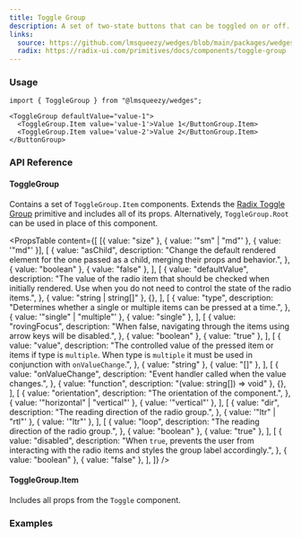 ```yaml
---
title: Toggle Group
description: A set of two-state buttons that can be toggled on or off.
links:
  source: https://github.com/lmsqueezy/wedges/blob/main/packages/wedges/src/components/ToggleGroup/ToggleGroup.tsx
  radix: https://radix-ui.com/primitives/docs/components/toggle-group
---
```


<PreviewComponent name="toggle-group/preview" />

### Usage

```tsx
import { ToggleGroup } from "@lmsqueezy/wedges";
```

```tsx showLineNumbers
<ToggleGroup defaultValue="value-1">
  <ToggleGroup.Item value='value-1'>Value 1</ButtonGroup.Item>
  <ToggleGroup.Item value='value-2'>Value 2</ButtonGroup.Item>
</ButtonGroup>
```

### API Reference

#### ToggleGroup

Contains a set of `ToggleGroup.Item` components. Extends the <a href="https://www.radix-ui.com/primitives/docs/components/toggle-group" rel="nofollow noreferrer" target="_blank">Radix Toggle Group</a> primitive and includes all of its props. Alternatively, `ToggleGroup.Root` can be used in place of this component.

<PropsTable
  content={[
    [{ value: "size" }, { value: '"sm" | "md"' }, { value: '"md"' }],
    [
      {
        value: "asChild",
        description:
          "Change the default rendered element for the one passed as a child, merging their props and behavior.",
      },
      { value: "boolean" },
      { value: "false" },
    ],
    [
      {
        value: "defaultValue",
        description:
          "The value of the radio item that should be checked when initially rendered. Use when you do not need to control the state of the radio items.",
      },
      { value: "string | string[]" },
      {},
    ],
    [
      {
        value: "type",
        description: "Determines whether a single or multiple items can be pressed at a time.",
      },
      { value: '"single" | "multiple"' },
      { value: "single" },
    ],
    [
      {
        value: "rovingFocus",
        description: "When false, navigating through the items using arrow keys will be disabled.",
      },
      { value: "boolean" },
      { value: "true" },
    ],
    [
      {
        value: "value",
        description:
          "The controlled value of the pressed item or items if type is `multiple`. When type is `multiple` it must be used in conjunction with `onValueChange`.",
      },
      { value: "string" },
      { value: "[]" },
    ],
    [
      {
        value: "onValueChange",
        description: "Event handler called when the value changes.",
      },
      { value: "function", description: "(value: string[]) => void" },
      {},
    ],
    [
      {
        value: "orientation",
        description: "The orientation of the component.",
      },
      { value: '"horizontal" | "vertical"' },
      { value: '"vertical"' },
    ],
    [
      {
        value: "dir",
        description: "The reading direction of the radio group.",
      },
      { value: '"ltr" | "rtl"' },
      { value: '"ltr"' },
    ],
    [
      {
        value: "loop",
        description: "The reading direction of the radio group.",
      },
      { value: "boolean" },
      { value: "true" },
    ],
    [
      {
        value: "disabled",
        description:
          "When `true`, prevents the user from interacting with the radio items and styles the group label accordingly.",
      },
      { value: "boolean" },
      { value: "false" },
    ],
  ]}
/>

#### ToggleGroup.Item

Includes all props from the `Toggle` component.

### Examples

<PreviewComponent name="toggle-group/example-1" />
